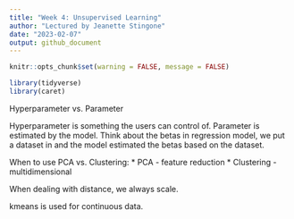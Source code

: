 ```yaml
---
title: "Week 4: Unsupervised Learning"
author: "Lectured by Jeanette Stingone"
date: "2023-02-07"
output: github_document
---
```


```r
knitr::opts_chunk$set(warning = FALSE, message = FALSE)
```

```r
library(tidyverse)
library(caret)
```

Hyperparameter vs. Parameter

Hyperparameter is something the users can control of.
Parameter is estimated by the model. Think about the betas in regression model, we put a dataset in and the model estimated the betas based on the dataset.

When to use PCA vs. Clustering:
* PCA - feature reduction
* Clustering - multidimensional 

When dealing with distance, we always scale.

kmeans is used for continuous data.


